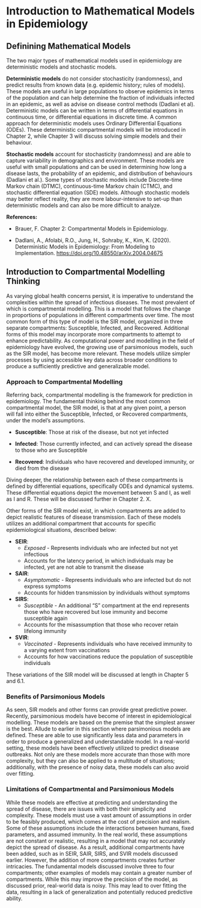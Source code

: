 # Introduction to Mathematical Models in Epidemiology

## Definining Mathematical Models {#sec:mathematical_models}

The two major types of mathematical models used in epidemiology are deterministic models and stochastic models. 

**Deterministic models** do not consider stochasticity (randomness), and predict results from known data (e.g. epidemic history; rules of models). These models are useful in large populations to observe epidemics in terms of the population and can help determine the fraction of individuals infected in an epidemic, as well as advise on disease control methods (Dadlani et al). Deterministic models can be written in terms of differential equations in continuous time, or differential equations in discrete time. A common approach for deterministic models uses Ordinary Differential Equations (ODEs). These deterministic compartmental models will be introduced in Chapter 2, while Chapter 3 will discuss solving simple models and their behaviour. 

**Stochastic models** account for stochasticity (randomness) and are able to capture variability in demographics and environment. These models are useful with small populations and can be used in determining how long a disease lasts, the probability of an epidemic, and distribution of behaviours (Dadlani et al.). Some types of stochastic models include Discrete-time Markov chain (DTMC), continuous-time Markov chain (CTMC), and stochastic differential equation (SDE) models. Although stochastic models may better reflect reality, they are more labour-intensive to set-up than deterministic models and can also be more difficult to analyze. 


**References:** 

- Brauer, F. Chapter 2: Compartmental Models in Epidemiology.

- Dadlani, A., Afolabi, R.O., Jung, H., Sohraby, K., Kim, K. (2020). Deterministic Models in Epidemiology: From Modeling to Implementation. <https://doi.org/10.48550/arXiv.2004.04675>


## Introduction to Compartmental Modelling Thinking

As varying global health concerns persist, it is imperative to understand the complexities within the spread of infectious diseases. The most prevalent of which is compartmental modelling. This is a model that follows the change in proportions of populations in different compartments over time. The most common form of this type of model is the SIR model, organized in three separate compartments: Susceptible, Infected, and Recovered. Additional forms of this model may incorporate more compartments to attempt to enhance predictability. As computational power and modelling in the field of epidemiology have evolved, the growing use of parsimonious models, such as the SIR model, has become more relevant. These models utilize simpler processes by using accessible key data across broader conditions to produce a sufficiently predictive and generalizable model.

### Approach to Compartmental Modelling

Referring back, compartmental modelling is the framework for prediction in epidemiology. The fundamental thinking behind the most common compartmental model, the SIR model, is that at any given point, a person will fall into either the Susceptible, Infected, or Recovered compartments, under the model's assumptions.

- **Susceptible**: Those at risk of the disease, but not yet infected

- **Infected**: Those currently infected, and can actively spread the disease to those who are Susceptible

- **Recovered**: Individuals who have recovered and developed immunity, or died from the disease

Diving deeper, the relationship between each of these compartments is defined by differential equations, specifically ODEs and dynamical systems. These differential equations depict the movement between S and I, as well as I and R. These will be discussed further in Chapter 2. X. 

Other forms of the SIR model exist, in which compartments are added to depict realistic features of disease transmission. Each of these models utilizes an additional compartment that accounts for specific epidemiological situations, described below:

- **SEIR**:
  - _Exposed_ - Represents individuals who are infected but not yet infectious
  - Accounts for the latency period, in which individuals may be infected, yet are not able to transmit the disease

- **SAIR**:
  - _Asymptomatic_ - Represents individuals who are infected but do not express symptoms
  - Accounts for hidden transmission by individuals without symptoms
  
- **SIRS**:
  - _Susceptible_ - An additional "S" compartment at the end represents those who have recovered but lose immunity and become susceptible again
  - Accounts for the misassumption that those who recover retain lifelong immunity

- **SVIR**:
  - _Vaccinated_ - Represents individuals who have received immunity to a varying extent from vaccinations
  - Accounts for how vaccinations reduce the population of susceptible individuals

These variations of the SIR model will be discussed at length in Chapter 5 and 6.1.
  
### Benefits of Parsimonious Models

As seen, SIR models and other forms can provide great predictive power. Recently, parsimonious models have become of interest in epidemiological modelling. These models are based on the premise that the simplest answer is the best. Allude to earlier in this section where parsimonious models are defined. These are able to use significantly less data and parameters in order to produce a generalized and understandable model. In a real-world setting, these models have been effectively utilized to predict disease outbreaks. Not only are these models more accurate than those with more complexity, but they can also be applied to a multitude of situations; additionally, with the presence of noisy data, these models can also avoid over fitting.

### Limitations of Compartmental and Parsimonious Models

While these models are effective at predicting and understanding the spread of disease, there are issues with both their simplicity and complexity. These models must use a vast amount of assumptions in order to be feasibly produced, which comes at the cost of precision and realism. Some of these assumptions include the interactions between humans, fixed parameters, and assumed immunity. In the real world, these assumptions are not constant or realistic, resulting in a model that may not accurately depict the spread of disease. As a result, additional compartments have been added, such as in SEIR, SAIR, SIRS, and SVIR models discussed earlier. However, the addition of more compartments creates further intricacies. The fundamental models discussed involve three to four compartments; other examples of models may contain a greater number of compartments. While this may improve the precision of the model, as discussed prior, real-world data is noisy. This may lead to over fitting the data, resulting in a lack of generalization and potentially reduced predictive ability.